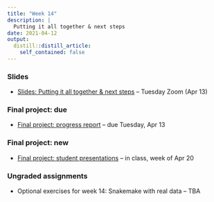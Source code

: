 ```yaml
---
title: "Week 14"
description: |
  Putting it all together & next steps
date: 2021-04-12
output:
  distill::distill_article:
    self_contained: false
---
```


### Slides

- [Slides: Putting it all together & next steps](../week-14/slides/14-1.html) -- Tuesday Zoom (Apr 13)

### Final project: due

- [Final project: progress report](../../finalproject_progress.html) -- due Tuesday, Apr 13

### Final project: new

- [Final project: student presentations](../../finalproject_present.html) -- in class, week of Apr 20

### Ungraded assignments

- Optional exercises for week 14: Snakemake with real data -- TBA
